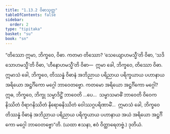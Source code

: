 ```yaml
---
title: "1.13.2 ဝိဓာသုတ္တ"
tableOfContents: false
sidebar:
  order: 2
type: "tipitaka"
basket: "su"
book: "sn"
---
```



<DynamicBreadcrumb />

<Division number="162" book="sn" e="ch" v="18" p="303">

<Paragraph number="312" book="sn">
“တိဿော ဣမာ, ဘိက္ခဝေ, ဝိဓာ. ကတမာ တိဿော? ‘သေယျောဟမသ္မီ’တိ ဝိဓာ, ‘သဒိသောဟမသ္မီ’တိ ဝိဓာ, ‘ဟီနောဟမသ္မီ’တိ ဝိဓာ—  ဣမာ ခေါ, ဘိက္ခဝေ, တိဿော ဝိဓာ. ဣမာသံ ခေါ, ဘိက္ခဝေ, တိဿန္နံ ဝိဓာနံ အဘိညာယ ပရိညာယ ပရိက္ခယာယ ပဟာနာယ အရိယော အဋ္ဌင်္ဂိကော မဂ္ဂေါ ဘာဝေတဗ္ဗော. ကတမော အရိယော အဋ္ဌင်္ဂိကော မဂ္ဂေါ? ဣဓ, ဘိက္ခဝေ, ဘိက္ခု သမ္မာဒိဋ္ဌိံ ဘာဝေတိ …ပေ…  သမ္မာသမာဓိံ ဘာဝေတိ ဝိဝေကနိဿိတံ ဝိရာဂနိဿိတံ နိရောဓနိဿိတံ ဝေါဿဂ္ဂပရိဏာမိံ…  ဣမာသံ ခေါ, ဘိက္ခဝေ တိဿန္နံ ဝိဓာနံ အဘိညာယ ပရိညာယ ပရိက္ခယာယ ပဟာနာယ အယံ အရိယော အဋ္ဌင်္ဂိကော မဂ္ဂေါ ဘာဝေတဗ္ဗော”တိ. (ယထာ ဧသနာ, ဧဝံ ဝိတ္ထာရေတဗ္ဗံ.)

</Paragraph>
</Division>

<Paragraph number="313" type="center" book="sn">
ဒုတိယံ.
</Paragraph>
